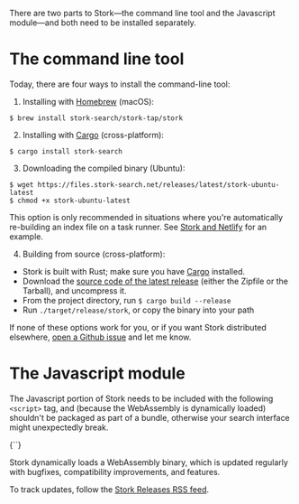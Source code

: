 
<div>

There are two parts to Stork—the command line tool and the Javascript module—and both need to be installed separately.

# The command line tool

Today, there are four ways to install the command-line tool:

1. Installing with [Homebrew](https://brew.sh) (macOS):
  ```
  $ brew install stork-search/stork-tap/stork
  ```
2. Installing with [Cargo](https://crates.io/crates/stork-search) (cross-platform):
  ```
  $ cargo install stork-search
  ```
3. Downloading the compiled binary (Ubuntu):
  ```
  $ wget https://files.stork-search.net/releases/latest/stork-ubuntu-latest
  $ chmod +x stork-ubuntu-latest
  ```

  This option is only recommended in situations where you're automatically re-building an index file on a task runner. See [Stork and Netlify](/docs/stork-and-netlify) for an example.
  
4. Building from source (cross-platform):
  - Stork is built with Rust; make sure you have [Cargo](https://github.com/rust-lang/cargo/) installed.
  - Download the [source code of the latest release](https://github.com/jameslittle230/stork/releases) (either the Zipfile or the Tarball), and uncompress it.
  - From the project directory, run `$ cargo build --release`
  - Run `./target/release/stork`, or copy the binary into your path

If none of these options work for you, or if you want Stork distributed elsewhere, [open a Github issue](https://github.com/jameslittle230/stork/issues/new) and let me know.

# The Javascript module

The Javascript portion of Stork needs to be included with the following `<script>` tag, and (because the WebAssembly is dynamically loaded) shouldn't be packaged as part of a bundle, otherwise your search interface might unexpectedly break.

<Codeblock lang="html">
  {`<script src="https://files.stork-search.net/stork.js"></script>`}
</Codeblock>

Stork dynamically loads a WebAssembly binary, which is updated regularly with bugfixes, compatibility improvements, and features.

To track updates, follow the [Stork Releases RSS feed](https://github.com/jameslittle230/stork/releases.atom).

</div>

